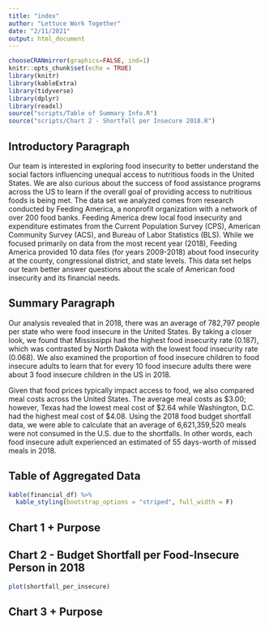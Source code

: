 ```yaml
---
title: "index"
author: "Lettuce Work Together"
date: "2/11/2021"
output: html_document
---
```

```r
chooseCRANmirror(graphics=FALSE, ind=1)
knitr::opts_chunk$set(echo = TRUE)
library(knitr)
library(kableExtra)
library(tidyverse)
library(dplyr)
library(readxl)
source("scripts/Table of Summary Info.R")
source("scripts/Chart 2 - Shortfall per Insecure 2018.R")
```

## Introductory Paragraph 
Our team is interested in exploring food insecurity to better understand the social factors influencing unequal access to nutritious foods in the United States. We are also curious about the success of food assistance programs across the US to learn if the overall goal of providing access to nutritious foods is being met. The data set we analyzed comes from research conducted by Feeding America, a nonprofit organization with a network of over 200 food banks. Feeding America drew local food insecurity and expenditure estimates from the Current Population Survey (CPS), American Community Survey (ACS), and Bureau of Labor Statistics (BLS). While we focused primarily on data from the most recent year (2018), Feeding America provided 10 data files (for years 2009-2018) about food insecurity at the county, congressional district, and state levels. This data set helps our team better answer questions about the scale of American food insecurity and its financial needs. 

## Summary Paragraph 
Our analysis revealed that in 2018, there was an average of 782,797 people per state who were food insecure in the United States. By taking a closer look, we found that Mississippi had the highest food insecurity rate (0.187), which was contrasted by North Dakota with the lowest food insecurity rate (0.068). We also examined the proportion of food insecure children to food insecure adults to learn that for every 10 food insecure adults there were about 3 food insecure children in the US in 2018. 

Given that food prices typically impact access to food, we also compared meal costs across the United States. The average meal costs as $3.00; however, Texas had the lowest meal cost of \$2.64 while Washington, D.C. had the highest meal cost of $4.08. Using the 2018 food budget shortfall data, we were able to calculate that an average of 6,621,359,520 meals were not consumed in the U.S. due to the shortfalls. In other words, each food insecure adult experienced an estimated of 55 days-worth of missed meals in 2018. 

## Table of Aggregated Data
```r
kable(financial_df) %>% 
  kable_styling(bootstrap_options = "striped", full_width = F)
```

## Chart 1 + Purpose 


## Chart 2 - Budget Shortfall per Food-Insecure Person in 2018
```r
plot(shortfall_per_insecure)
```

## Chart 3 + Purpose



